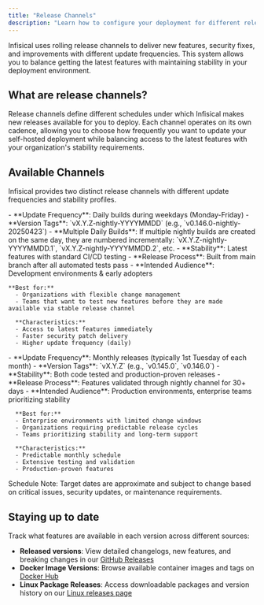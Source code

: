 ```yaml
---
title: "Release Channels"
description: "Learn how to configure your deployment for different release schedules."
---
```


Infisical uses rolling release channels to deliver new features, security fixes, and improvements with different update frequencies. 
This system allows you to balance getting the latest features with maintaining stability in your deployment environment.

## What are release channels?

Release channels define different schedules under which Infisical makes new releases available for you to deploy. 
Each channel operates on its own cadence, allowing you to choose how frequently you want to update your self-hosted deployment while balancing access to the latest features with your organization's stability requirements.


## Available Channels

Infisical provides two distinct release channels with different update frequencies and stability profiles.

<Tabs>
  <Tab title="Nightly Channel">
    - **Update Frequency**: Daily builds during weekdays (Monday-Friday)
    - **Version Tags**: `vX.Y.Z-nightly-YYYYMMDD` (e.g., `v0.146.0-nightly-20250423`)
    - **Multiple Daily Builds**: If multiple nightly builds are created on the same day, they are numbered incrementally: `vX.Y.Z-nightly-YYYYMMDD.1`, `vX.Y.Z-nightly-YYYYMMDD.2`, etc.
    - **Stability**: Latest features with standard CI/CD testing
    - **Release Process**: Built from main branch after all automated tests pass
    - **Intended Audience**: Development environments & early adopters

    **Best for:**
      - Organizations with flexible change management
      - Teams that want to test new features before they are made available via stable release channel 

      **Characteristics:**
      - Access to latest features immediately
      - Faster security patch delivery
      - Higher update frequency (daily)
  </Tab>
  <Tab title="Stable Channel">
      - **Update Frequency**: Monthly releases (typically 1st Tuesday of each month)
      - **Version Tags**: `vX.Y.Z` (e.g., `v0.145.0`, `v0.146.0`)
      - **Stability**: Both code tested and production-proven releases
      - **Release Process**: Features validated through nightly channel for 30+ days
      - **Intended Audience**: Production environments, enterprise teams prioritizing stability

      **Best for:**
      - Enterprise environments with limited change windows
      - Organizations requiring predictable release cycles
      - Teams prioritizing stability and long-term support

      **Characteristics:**
      - Predictable monthly schedule
      - Extensive testing and validation
      - Production-proven features
  </Tab>
</Tabs>

<Warning>
  Schedule Note: Target dates are approximate and subject to change based on critical issues, security updates, or maintenance requirements.
</Warning>

## Staying up to date

Track what features are available in each version across different sources:

- **Released versions**: View detailed changelogs, new features, and breaking changes in our [GitHub Releases](https://github.com/Infisical/infisical/releases)
- **Docker Image Versions**: Browse available container images and tags on [Docker Hub](https://hub.docker.com/r/infisical/infisical)
- **Linux Package Releases**: Access downloadable packages and version history on our [Linux releases page](https://cloudsmith.io/~infisical/repos/infisical-core/packages/)
